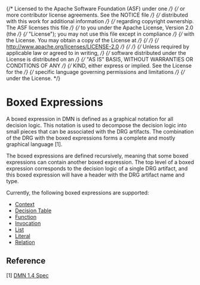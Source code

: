 {/* Licensed to the Apache Software Foundation (ASF) under one */}
{/* or more contributor license agreements. See the NOTICE file */}
{/* distributed with this work for additional information */}
{/* regarding copyright ownership. The ASF licenses this file */}
{/* to you under the Apache License, Version 2.0 (the */}
{/* "License"); you may not use this file except in compliance */}
{/* with the License. You may obtain a copy of the License at */}
{/*  */}
{/* http://www.apache.org/licenses/LICENSE-2.0 */}
{/*  */}
{/* Unless required by applicable law or agreed to in writing, */}
{/* software distributed under the License is distributed on an */}
{/* "AS IS" BASIS, WITHOUT WARRANTIES OR CONDITIONS OF ANY */}
{/* KIND, either express or implied. See the License for the */}
{/* specific language governing permissions and limitations */}
{/* under the License. */}


<Meta title="Boxed Expressions/Overview" />

# Boxed Expressions

A boxed expression in DMN is defined as a graphical notation for all decision logic. This notation is
used to decompose the decision logic into small pieces that can be associated with the DRG artifacts.
The combination of the DRG with the boxed expressions forms a complete and mostly graphical language [1].

The boxed expressions are defined recursively, meaning that some boxed expressions can contain another
boxed expression. The top level of a boxed expression corresponds to the decision logic of a single DRG artifact,
and this boxed expression will have a header with the DRG artifact name and type.

Currently, the following boxed expressions are supported:

- [Context](/docs/boxed-expressions-context--overview)
- [Decision Table](/docs/boxed-expressions-decision-table--overview)
- [Function](/docs/boxed-expressions-function--overview)
- [Invocation](/boxed-expressions-invocation--overview)
- [List](/docs/boxed-expressions-list--overview)
- [Literal](/docs/boxed-expressions-literal--overview)
- [Relation](/docs/boxed-expressions-relation--overview)

## Reference

[1] [DMN 1.4 Spec](https://www.omg.org/spec/DMN/1.4/Beta1/PDF#page=103)

